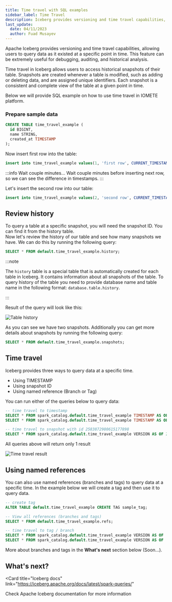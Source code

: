 ```yaml
---
title: Time travel with SQL examples
sidebar_label: Time Travel
description: Iceberg provides versioning and time travel capabilities, allowing users to query data as it existed at a specific point in time. This feature can be extremely useful for debugging, auditing, and historical analysis.
last_update:
  date: 04/11/2023
  author: Fuad Musayev
---
```


Apache Iceberg provides versioning and time travel capabilities, allowing users to query data as it existed at a specific point in time.
This feature can be extremely useful for debugging, auditing, and historical analysis.

Time travel in Iceberg allows users to access historical snapshots of their table.
Snapshots are created whenever a table is modified, such as adding or deleting data, and are assigned unique identifiers.
Each snapshot is a consistent and complete view of the table at a given point in time.

Below we will provide SQL example on how to use time travel in IOMETE platform.


### Prepare sample data

```sql
CREATE TABLE time_travel_example (
  id BIGINT,
  name STRING,
  created_at TIMESTAMP
);
```

Now insert first row into the table:

```sql
insert into time_travel_example values(1, 'first row', CURRENT_TIMESTAMP);
```

:::info Wait couple minutes...
Wait couple minutes before inserting next row, so we can see the difference in timestamps.
:::

Let's insert the second row into our table:

```sql
insert into time_travel_example values(2, 'second row', CURRENT_TIMESTAMP);
```

## Review history

To query a table at a specific snapshot, you will need the snapshot ID. You can find it from the history table.  
Now let's review the history of our table and see how many snapshots we have. We can do this by running the following query:

```sql
SELECT * FROM default.time_travel_example.history;
```

:::note

The `history` table is a special table that is automatically created for each table in Iceberg. It contains information about all snapshots of the table.
To query history of the table you need to provide database name and table name in the following format: `database.table.history`.

:::

Result of the query will look like this:

<Img src="/img/iceberg/table-history.png" alt="Table history" />

As you can see we have two snapshots.
Additionally you can get more details about snapshots by running the following query:

```sql
SELECT * FROM default.time_travel_example.snapshots;
```

## Time travel

Iceberg provides three ways to query data at a specific time.

- Using TIMESTAMP
- Using snapshot ID
- Using named reference (Branch or Tag)

You can run either of the queries below to query data:

```sql
-- time travel to timestamp
SELECT * FROM spark_catalog.default.time_travel_example TIMESTAMP AS OF '2023-04-11T18:06:36.289+00:00';
SELECT * FROM spark_catalog.default.time_travel_example TIMESTAMP AS OF 1681236397; -- UNIX timestamp representation

-- time travel to snapshot with id 2583872980615177898
SELECT * FROM spark_catalog.default.time_travel_example VERSION AS OF 2583872980615177898;
```

All queries above will return only 1 result

<Img src="/img/iceberg/time-travelled.png" alt="Time travel result" />

## Using named references

You can also use named references (branches and tags) to query data at a specific time.
In the example below we will create a tag and then use it to query data.

```sql
-- create tag
ALTER TABLE default.time_travel_example CREATE TAG sample_tag;

-- View all references (branches and tags)
SELECT * FROM default.time_travel_example.refs;

-- time travel to tag / branch
SELECT * FROM spark_catalog.default.time_travel_example VERSION AS OF 'sample_tag';
SELECT * FROM spark_catalog.default.time_travel_example VERSION AS OF 'main';
```

More about branches and tags in the **What's next** section below (Soon...).

## What's next?

<GridBox>

<Card
  title="Iceberg docs"
  link="https://iceberg.apache.org/docs/latest/spark-queries/"
>
  Check Apache Iceberg documentation for more information
</Card>

</GridBox>
